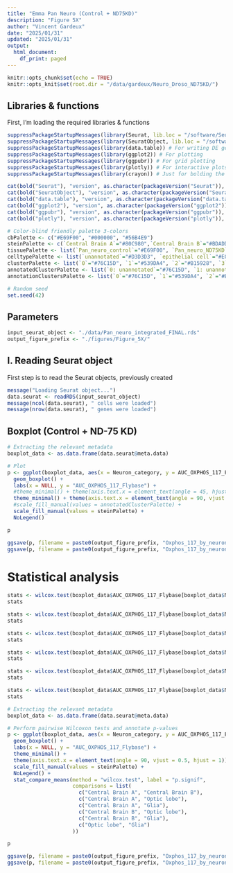```yaml
---
title: "Emma Pan Neuro (Control + ND75KD)"
description: "Figure 5X"
author: "Vincent Gardeux"
date: "2025/01/31"
updated: "2025/01/31"
output:
  html_document:
    df_print: paged
---
```


  
```r
knitr::opts_chunk$set(echo = TRUE)
knitr::opts_knit$set(root.dir = "/data/gardeux/Neuro_Droso_ND75KD/")
```

## Libraries & functions

First, I'm loading the required libraries & functions

```r
suppressPackageStartupMessages(library(Seurat, lib.loc = "/software/Seuratv4/lib/")) # Seurat v4.4.0, library for single-cell analysis
suppressPackageStartupMessages(library(SeuratObject, lib.loc = "/software/Seuratv4/lib/")) # For compatibility purpose
suppressPackageStartupMessages(library(data.table)) # For writing DE gene file
suppressPackageStartupMessages(library(ggplot2)) # For plotting
suppressPackageStartupMessages(library(ggpubr)) # For grid plotting
suppressPackageStartupMessages(library(plotly)) # For interactive plots
suppressPackageStartupMessages(library(crayon)) # Just for bolding the console output :D

cat(bold("Seurat"), "version", as.character(packageVersion("Seurat")), "\n")
cat(bold("SeuratObject"), "version", as.character(packageVersion("SeuratObject")), "\n")
cat(bold("data.table"), "version", as.character(packageVersion("data.table")), "\n")
cat(bold("ggplot2"), "version", as.character(packageVersion("ggplot2")), "\n")
cat(bold("ggpubr"), "version", as.character(packageVersion("ggpubr")), "\n")
cat(bold("plotly"), "version", as.character(packageVersion("plotly")), "\n")

# Color-blind friendly palette 3-colors
cbPalette <- c("#E69F00", "#000000", "#56B4E9")
steinPalette <- c(`Central Brain A`="#80C980",`Central Brain B`="#BDADD4",`Optic lobe`="#376CB0",`Glia`="#FBBF85",`Other`="#F0027E")
tissuePalette <- list(`Pan_neuro_control`="#E69F00", `Pan_neuro_ND75KD`="#56B4E9")
celltypePalette <- list(`unannotated`="#D3D3D3", `epithelial cell`="#E0AC69", `skeletal muscle of head`="#895129", `cone cell`="#FFFFB7", `outer photoreceptor cell`="#FFF060", `photoreceptor cell`="#F2DB00", `photoreceptor-like cell`="#F0C200", `adult optic chiasma glial cell`="#d896ff", `adult brain cell body glial cell`="#efbbff", `adult brain perineurial glial cell`="#BCBDDC", `adult lamina epithelial/marginal glial cell`="#9E9AC8", `adult reticular neuropil associated glial cell`="#756BB1", `optic lobe associated cortex glial cell`="#54278F", `cholinergic neuron`="#E41A1C", `gabaergic neuron`="#377EB8", `glutamatergic neuron`="#4DAF4A", `dopaminergic neuron`="#984EA3", `serotonergic neuron`="#FF7F00", `OPN neuron`="#A6CEE3", `columnar neuron T1`="#DEEBF7", `T neuron T3`="#9ECAE1", `T neuron T4/T5`="#3182BD", `distal medullary amacrine neuron Dm3`="#c6e6ba", `distal medullary amacrine neuron Dm8`="#A1D99B", `distal medullary amacrine neuron Dm9`="#31A354", `proximal medullary amacrine neuron Pm4`="#006D2C", `centrifugal neuron C2`="#7FC97F", `centrifugal neuron C3`="#BEAED4", `medullary intrinsic neuron Mi1`="#d8d5eb", `medullary intrinsic neuron Mi4`="#BCBDDC", `medullary intrinsic neuron Mi15`="#756BB1", `transmedullary neuron Tm1`="#b4dee9", `transmedullary neuron Tm2`="#bfdfe7", `transmedullary neuron Tm9`="#7eb5c4", `transmedullary neuron Tm20`="#9fcad5", `transmedullary Y neuron TmY14`="#5da1b3", `transmedullary Y neuron TmY5a`="#3c8ca2", `transmedullary Y neuron TmY8`="#1a7790", `tm5ab`="#014636", `lamina monopolar neuron L1 + L2`="#FDD3A0", `lamina monopolar neuron L3`="#FDBE85", `lamina monopolar neuron L4`="#FD8D3C", `lamina monopolar neuron L5`="#E6550D", `lamina wide-field 2 neuron`="#A63603", `lobular columnar neuron LC12`="#BC80BD", `olfactory receptor neuron`="#CCEBC5", `Poxn neuron`="#FFED6F", `hemocyte`="#999999", `kenyon cell`="#B3E2CD", `gamma kenyon cell`="#FDCDAC", `pigment cell`="#EE82EE")
clusterPalette <- list(`0`="#76C15D", `1`="#539DA4", `2`="#B15928", `3`="#78B69A", `4`="#46A93A", `5`="#EA4041", `6`="#E42123", `7`="#A5D880", `8`="#FDB35B", `9`="#F29A94", `10`="#449F35", `11`="#F98F8F", `12`="#2F83AF", `13`="#A6CEE3", `14`="#84B8D7", `15`="#85C969", `16`="#DBA08D", `17`="#C09B79", `18`="#F68724", `19`="#9CCF90", `20`="#2078B4", `21`="#5D9E43", `22`="#E7392B", `23`="#6D4199", `24`="#E73132", `25`="#E42521", `26`="#F89F5F", `27`="#37A22F", `28`="#8AC395", `29`="#D99B86", `30`="#63A3CB", `31`="#9774B6", `32`="#418EC0", `33`="#CEADC2", `34`="#4190AA", `35`="#F6807F", `36`="#A79C6B", `37`="#F1764A", `38`="#5298C5", `39`="#95D074", `40`="#F37070", `41`="#A48999", `42`="#8F9D5E", `43`="#EEE999", `44`="#AEDC8A", `45`="#FE8B16", `46`="#66A99F", `47`="#EF8D3E", `48`="#56B146", `49`="#FE9324", `50`="#BA9FCC", `51`="#FE8408", `52`="#FEFD97", `53`="#F06060", `54`="#E89458", `55`="#EE6240", `56`="#EB4D36", `57`="#FE9B31", `58`="#769D50", `59`="#7F5999", `60`="#66B952", `61`="#FC8109", `62`="#95C3DD", `63`="#73AED1", `64`="#DBD199", `65`="#C6AED3", `66`="#D5A7A8", `67`="#E29A73", `68`="#8B65AE", `69`="#3183BA", `70`="#AF91C5", `71`="#FBB369", `72`="#FDA33F", `73`="#C9B999", `74`="#FDAB4D", `75`="#7F57A7", `76`="#A382BD", `77`="#927199", `78`="#F48B54", `79`="#E1BF6D", `80`="#FDBB68", `81`="#ED5051", `82`="#F4E889", `83`="#D7AB5F", `84`="#C48243", `85`="#7348A0", `86`="#EAD47B", `87`="#B7A199", `88`="#CD9651", `89`="#BA6D35")
annotatedClusterPalette <- list(`0: unannotated`="#76C15D", `1: unannotated`="#539DA4", `2: unannotated`="#B15928", `3: glutamatergic neuron`="#78B69A", `4: unannotated`="#46A93A", `5: unannotated`="#EA4041", `6: epithelial cell`="#E42123", `7: transmedullary Y neuron TmY8`="#A5D880", `8: cone cell`="#FDB35B", `9: photoreceptor cell`="#F29A94", `10: photoreceptor cell`="#449F35", `11: cone cell`="#F98F8F", `12: cholinergic neuron`="#2F83AF", `13: skeletal muscle of head`="#A6CEE3", `14: gabaergic neuron`="#84B8D7", `15: unannotated`="#85C969", `16: medullary intrinsic neuron Mi4`="#DBA08D", `17: unannotated`="#C09B79", `18: outer photoreceptor cell`="#F68724", `19: epithelial cell`="#9CCF90", `20: skeletal muscle of head`="#2078B4", `21: gabaergic neuron`="#5D9E43", `22: unannotated`="#E7392B", `23: unannotated`="#6D4199", `24: cone cell`="#E73132", `25: T neuron T4/T5`="#E42521", `26: OPN neuron`="#F89F5F", `27: kenyon cell`="#37A22F", `28: outer photoreceptor cell`="#8AC395", `29: olfactory receptor neuron`="#D99B86", `30: unannotated`="#63A3CB", `31: unannotated`="#9774B6", `32: gamma kenyon cell`="#418EC0", `33: unannotated`="#CEADC2", `34: distal medullary amacrine neuron Dm3`="#4190AA", `35: serotonergic neuron`="#F6807F", `36: lamina monopolar neuron L1 + L2`="#A79C6B", `37: adult reticular neuropil associated glial cell`="#F1764A", `38: epithelial cell`="#5298C5", `39: adult optic chiasma glial cell`="#95D074", `40: unannotated`="#F37070", `41: epithelial cell`="#A48999", `42: tm5ab`="#8F9D5E", `43: unannotated`="#EEE999", `44: T neuron T3`="#AEDC8A", `45: unannotated`="#FE8B16", `46: unannotated`="#66A99F", `47: pigment cell`="#EF8D3E", `48: epithelial cell`="#56B146", `49: lobular columnar neuron LC12`="#FE9324", `50: centrifugal neuron C2`="#BA9FCC", `51: Poxn neuron`="#FE8408", `52: transmedullary Y neuron TmY5a`="#FEFD97", `53: lamina monopolar neuron L4`="#F06060", `54: photoreceptor-like cell`="#E89458", `55: lamina wide-field 2 neuron`="#EE6240", `56: columnar neuron T1`="#EB4D36", `57: adult brain cell body glial cell`="#FE9B31", `58: dopaminergic neuron`="#769D50", `59: lamina monopolar neuron L3`="#7F5999", `60: transmedullary neuron Tm1`="#66B952", `61: medullary intrinsic neuron Mi1`="#FC8109", `62: medullary intrinsic neuron Mi4`="#95C3DD", `63: transmedullary neuron Tm9`="#73AED1", `64: adult brain perineurial glial cell`="#DBD199", `65: skeletal muscle of head`="#C6AED3", `66: adult lamina epithelial/marginal glial cell`="#D5A7A8", `67: transmedullary neuron Tm20`="#E29A73", `68: hemocyte`="#8B65AE", `69: adult optic chiasma glial cell`="#3183BA", `70: unannotated`="#AF91C5", `71: transmedullary neuron Tm2`="#FBB369", `72: lamina monopolar neuron L5`="#FDA33F", `73: glutamatergic neuron`="#C9B999", `74: epithelial cell`="#FDAB4D", `75: cholinergic neuron`="#7F57A7", `76: centrifugal neuron C3`="#A382BD", `77: unannotated`="#927199", `78: distal medullary amacrine neuron Dm9`="#F48B54", `79: distal medullary amacrine neuron Dm8`="#E1BF6D", `80: medullary intrinsic neuron Mi15`="#FDBB68", `81: proximal medullary amacrine neuron Pm4`="#ED5051", `82: optic lobe associated cortex glial cell`="#F4E889", `83: unannotated`="#D7AB5F", `84: OPN neuron`="#C48243", `85: unannotated`="#7348A0", `86: unannotated`="#EAD47B", `87: unannotated`="#B7A199", `88: unannotated`="#CD9651", `89: transmedullary Y neuron TmY14`="#BA6D35")
annotationClustersPalette <- list(`0`="#76C15D", `1`="#539DA4", `2`="#B15928", `glutamatergic neuron`="#78B69A", `4`="#46A93A", `5`="#EA4041", `epithelial cell`="#E42123", `transmedullary Y neuron TmY8`="#A5D880", `cone cell`="#FDB35B", `photoreceptor cell`="#F29A94", `photoreceptor cell`="#449F35", `cone cell`="#F98F8F", `cholinergic neuron`="#2F83AF", `skeletal muscle of head`="#A6CEE3", `gabaergic neuron`="#84B8D7", `15`="#85C969", `medullary intrinsic neuron Mi4`="#DBA08D", `17`="#C09B79", `outer photoreceptor cell`="#F68724", `epithelial cell`="#9CCF90", `skeletal muscle of head`="#2078B4", `gabaergic neuron`="#5D9E43", `22`="#E7392B", `23`="#6D4199", `cone cell`="#E73132", `T neuron T4/T5`="#E42521", `OPN neuron`="#F89F5F", `kenyon cell`="#37A22F", `outer photoreceptor cell`="#8AC395", `olfactory receptor neuron`="#D99B86", `30`="#63A3CB", `31`="#9774B6", `gamma kenyon cell`="#418EC0", `33`="#CEADC2", `distal medullary amacrine neuron Dm3`="#4190AA", `serotonergic neuron`="#F6807F", `lamina monopolar neuron L1 + L2`="#A79C6B", `adult reticular neuropil associated glial cell`="#F1764A", `epithelial cell`="#5298C5", `adult optic chiasma glial cell`="#95D074", `40`="#F37070", `epithelial cell`="#A48999", `tm5ab`="#8F9D5E", `43`="#EEE999", `T neuron T3`="#AEDC8A", `45`="#FE8B16", `46`="#66A99F", `pigment cell`="#EF8D3E", `epithelial cell`="#56B146", `lobular columnar neuron LC12`="#FE9324", `centrifugal neuron C2`="#BA9FCC", `Poxn neuron`="#FE8408", `transmedullary Y neuron TmY5a`="#FEFD97", `lamina monopolar neuron L4`="#F06060", `photoreceptor-like cell`="#E89458", `lamina wide-field 2 neuron`="#EE6240", `columnar neuron T1`="#EB4D36", `adult brain cell body glial cell`="#FE9B31", `dopaminergic neuron`="#769D50", `lamina monopolar neuron L3`="#7F5999", `transmedullary neuron Tm1`="#66B952", `medullary intrinsic neuron Mi1`="#FC8109", `medullary intrinsic neuron Mi4`="#95C3DD", `transmedullary neuron Tm9`="#73AED1", `adult brain perineurial glial cell`="#DBD199", `skeletal muscle of head`="#C6AED3", `adult lamina epithelial/marginal glial cell`="#D5A7A8", `transmedullary neuron Tm20`="#E29A73", `hemocyte`="#8B65AE", `adult optic chiasma glial cell`="#3183BA", `70`="#AF91C5", `transmedullary neuron Tm2`="#FBB369", `lamina monopolar neuron L5`="#FDA33F", `glutamatergic neuron`="#C9B999", `epithelial cell`="#FDAB4D", `cholinergic neuron`="#7F57A7", `centrifugal neuron C3`="#A382BD", `77`="#927199", `distal medullary amacrine neuron Dm9`="#F48B54", `distal medullary amacrine neuron Dm8`="#E1BF6D", `medullary intrinsic neuron Mi15`="#FDBB68", `proximal medullary amacrine neuron Pm4`="#ED5051", `optic lobe associated cortex glial cell`="#F4E889", `83`="#D7AB5F", `OPN neuron`="#C48243", `85`="#7348A0", `86`="#EAD47B", `87`="#B7A199", `88`="#CD9651", `transmedullary Y neuron TmY14`="#BA6D35")

# Random seed
set.seed(42)
```

## Parameters

```r
input_seurat_object <- "./data/Pan_neuro_integrated_FINAL.rds"
output_figure_prefix <- "./figures/Figure_5X/"
```

## I. Reading Seurat object

First step is to read the Seurat objects, previously created

```r
message("Loading Seurat object...")
data.seurat <- readRDS(input_seurat_object)
message(ncol(data.seurat), " cells were loaded")
message(nrow(data.seurat), " genes were loaded")
```

## Boxplot (Control + ND-75 KD)

```r
# Extracting the relevant metadata
boxplot_data <- as.data.frame(data.seurat@meta.data)

# Plot
p <- ggplot(boxplot_data, aes(x = Neuron_category, y = AUC_OXPHOS_117_Flybase, fill = Neuron_category)) +
  geom_boxplot() +
  labs(x = NULL, y = "AUC_OXPHOS_117_Flybase") +
  #theme_minimal() + theme(axis.text.x = element_text(angle = 45, hjust = 1)) +
  theme_minimal() + theme(axis.text.x = element_text(angle = 90, vjust = 0.5, hjust=1)) +
  #scale_fill_manual(values = annotatedClusterPalette) +
  scale_fill_manual(values = steinPalette) +
  NoLegend()

p
```

```r
ggsave(p, filename = paste0(output_figure_prefix, "Oxphos_117_by_neuron_category.pdf"), width = 2, height = 5, bg = "white")
ggsave(p, filename = paste0(output_figure_prefix, "Oxphos_117_by_neuron_category.png"), width = 2, height = 5, dpi = 1000, bg = 'white')
```

# Statistical analysis

```r
stats <- wilcox.test(boxplot_data$AUC_OXPHOS_117_Flybase[boxplot_data$Neuron_category == "Central Brain A"], boxplot_data$AUC_OXPHOS_117_Flybase[boxplot_data$Neuron_category == "Central Brain B"])
stats
```
```r
stats <- wilcox.test(boxplot_data$AUC_OXPHOS_117_Flybase[boxplot_data$Neuron_category == "Central Brain A"], boxplot_data$AUC_OXPHOS_117_Flybase[boxplot_data$Neuron_category == "Optic lobe"])
stats
```

```r
stats <- wilcox.test(boxplot_data$AUC_OXPHOS_117_Flybase[boxplot_data$Neuron_category == "Central Brain A"], boxplot_data$AUC_OXPHOS_117_Flybase[boxplot_data$Neuron_category == "Glia"])
stats
```

```r
stats <- wilcox.test(boxplot_data$AUC_OXPHOS_117_Flybase[boxplot_data$Neuron_category == "Central Brain B"], boxplot_data$AUC_OXPHOS_117_Flybase[boxplot_data$Neuron_category == "Optic lobe"])
stats
```

```r
stats <- wilcox.test(boxplot_data$AUC_OXPHOS_117_Flybase[boxplot_data$Neuron_category == "Central Brain B"], boxplot_data$AUC_OXPHOS_117_Flybase[boxplot_data$Neuron_category == "Glia"])
stats
```

```r
stats <- wilcox.test(boxplot_data$AUC_OXPHOS_117_Flybase[boxplot_data$Neuron_category == "Optic lobe"], boxplot_data$AUC_OXPHOS_117_Flybase[boxplot_data$Neuron_category == "Glia"])
stats
```

```r
# Extracting the relevant metadata
boxplot_data <- as.data.frame(data.seurat@meta.data)

# Perform pairwise Wilcoxon tests and annotate p-values
p <- ggplot(boxplot_data, aes(x = Neuron_category, y = AUC_OXPHOS_117_Flybase, fill = Neuron_category)) +
  geom_boxplot() +
  labs(x = NULL, y = "AUC_OXPHOS_117_Flybase") +
  theme_minimal() +
  theme(axis.text.x = element_text(angle = 90, vjust = 0.5, hjust = 1)) +
  scale_fill_manual(values = steinPalette) +
  NoLegend() +
  stat_compare_means(method = "wilcox.test", label = "p.signif", 
                     comparisons = list(
                       c("Central Brain A", "Central Brain B"),
                       c("Central Brain A", "Optic lobe"),
                       c("Central Brain A", "Glia"),
                       c("Central Brain B", "Optic lobe"),
                       c("Central Brain B", "Glia"),
                       c("Optic lobe", "Glia")
                     ))

p
```

```r
ggsave(p, filename = paste0(output_figure_prefix, "Oxphos_117_by_neuron_category_with_signif.pdf"), width = 2, height = 7, bg = "white")
ggsave(p, filename = paste0(output_figure_prefix, "Oxphos_117_by_neuron_category_with_signif.png"), width = 2, height = 7, dpi = 1000, bg = 'white')
```